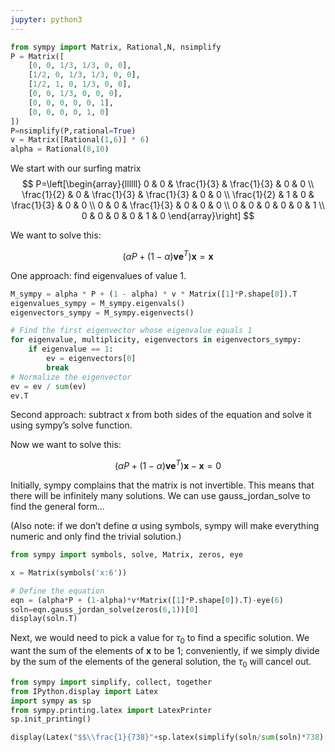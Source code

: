 ```yaml
---
jupyter: python3
---
```


```python
from sympy import Matrix, Rational,N, nsimplify
P = Matrix([
    [0, 0, 1/3, 1/3, 0, 0],
    [1/2, 0, 1/3, 1/3, 0, 0],
    [1/2, 1, 0, 1/3, 0, 0],
    [0, 0, 1/3, 0, 0, 0],
    [0, 0, 0, 0, 0, 1],
    [0, 0, 0, 0, 1, 0]
])
P=nsimplify(P,rational=True)
v = Matrix([Rational(1,6)] * 6)
alpha = Rational(8,10)
```

We start with our surfing matrix
$$
P=\left[\begin{array}{llllll}
0 & 0 & \frac{1}{3} & \frac{1}{3} & 0 & 0 \\
\frac{1}{2} & 0 & \frac{1}{3} & \frac{1}{3} & 0 & 0 \\
\frac{1}{2} & 1 & 0 & \frac{1}{3} & 0 & 0 \\
0 & 0 & \frac{1}{3} & 0 & 0 & 0 \\
0 & 0 & 0 & 0 & 0 & 1 \\
0 & 0 & 0 & 0 & 1 & 0
\end{array}\right]
$$

We want to solve this:


$$
\begin{equation*}
\left(\alpha P+(1-\alpha) \mathbf{v e}^{T}\right) \mathbf{x} =\mathbf{x}
\end{equation*}
$$


One approach: find eigenvalues of value 1.

```python
M_sympy = alpha * P + (1 - alpha) * v * Matrix([1]*P.shape[0]).T
eigenvalues_sympy = M_sympy.eigenvals()
eigenvectors_sympy = M_sympy.eigenvects()
```

```python
# Find the first eigenvector whose eigenvalue equals 1
for eigenvalue, multiplicity, eigenvectors in eigenvectors_sympy:
    if eigenvalue == 1:
        ev = eigenvectors[0]
        break
# Normalize the eigenvector
ev = ev / sum(ev)
ev.T
```

Second approach: subtract x from both sides of the equation and solve it using sympy's solve function.

Now we want to solve this:

$$
\begin{equation*}
\left(\alpha P+(1-\alpha) \mathbf{v e}^{T}\right) \mathbf{x}-\mathbf{x} =0
\end{equation*}
$$


 Initially, sympy complains that the matrix is not invertible. This means that there will be infinitely many solutions. We can use gauss_jordan_solve to find the general form...

 (Also note: if we don't define $\alpha$ using symbols, sympy will make everything numeric and only find the trivial solution.)

```python
from sympy import symbols, solve, Matrix, zeros, eye

x = Matrix(symbols('x:6'))

# Define the equation
eqn = (alpha*P + (1-alpha)*v*Matrix([1]*P.shape[0]).T)-eye(6)
soln=eqn.gauss_jordan_solve(zeros(6,1))[0]
display(soln.T)
```

Next, we would need to pick a value for $\tau_0$ to find a specific solution. We want the sum of the elements of $\mathbf{x}$ to be 1; conveniently, if we simply divide by the sum of the elements of the general solution, the $\tau_0$ will cancel out. 

```python
from sympy import simplify, collect, together
from IPython.display import Latex
import sympy as sp
from sympy.printing.latex import LatexPrinter
sp.init_printing()

display(Latex("$$\\frac{1}{738}"+sp.latex(simplify(soln/sum(soln)*738)[:,0])+"\\approx"+sp.latex(N(soln/sum(soln),4))+"$$"))
```

